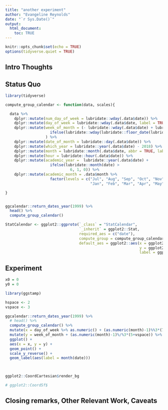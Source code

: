 ```yaml
---
title: "another experiment"
author: "Evangeline Reynolds"
date: "`r Sys.Date()`"
output: 
  html_document:
    toc: TRUE
---
```


```r
knitr::opts_chunk$set(echo = TRUE)
options(tidyverse.quiet = TRUE)
```




## Intro Thoughts


## Status Quo

```r
library(tidyverse)

compute_group_calendar <- function(data, scales){

  data %>%
    dplyr::mutate(num_day_of_week = lubridate::wday(.data$date)) %>%
    dplyr::mutate(day_of_week = lubridate::wday(.data$date, label = TRUE, abbr = TRUE)) %>%
    dplyr::mutate(week_of_month = (- lubridate::wday(.data$date) + lubridate::day(.data$date)) %/% 7 + 1 +
                    ifelse(lubridate::wday(lubridate::floor_date(lubridate::as_date(.data$date), "month")) == 1, -1, 0)
                  ) %>%
    dplyr::mutate(date_of_month = lubridate::day(.data$date)) %>%
    dplyr::mutate(which_year = lubridate::year(.data$date) - 2018) %>%
    dplyr::mutate(month = lubridate::month(.data$date, abbr = TRUE, label = TRUE)) %>%
    dplyr::mutate(hour = lubridate::hour(.data$date)) %>%
    dplyr::mutate(academic_year =  lubridate::year(.data$date) +
                    ifelse(lubridate::month(date) >
                             6, 1, 0)) %>%
    dplyr::mutate(academic_month = .data$month %>%
                    factor(levels = c("Jul", "Aug", "Sep", "Oct", "Nov", "Dec",
                                      "Jan", "Feb", "Mar", "Apr", "May", "Jun")))

}


ggcalendar::return_dates_year(1999) %>%
  head() %>%
  compute_group_calendar() 

StatCalendar <- ggplot2::ggproto(`_class` = "StatCalendar",
                                 `_inherit` = ggplot2::Stat,
                                 required_aes = c("date"),
                                 compute_group = compute_group_calendar,
                                 default_aes = ggplot2::aes(x = ggplot2::after_stat(day_of_week %>% as.numeric()),
                                                            y = ggplot2::after_stat(week_of_month),
                                                            label = ggplot2::after_stat(date_of_month)))
```

## Experiment

```r
x0 = 0
y0 = 0

library(ggstamp)

hspace <- 2
vspace <- 3

ggcalendar::return_dates_year(1999) %>%
  # head() %>%
  compute_group_calendar() %>% 
  mutate(x = day_of_week %>% as.numeric() + (as.numeric(month)-1)%%3*(7+hspace)) %>% 
  mutate(y = week_of_month + (as.numeric(month)-1)%/%3*(5+vspace)) %>% 
  ggplot() + 
  aes(x = x, y = y) + 
  geom_point() +
  scale_y_reverse() +
  geom_label(aes(label = month(date)))
  


ggplot2::CoordCartesian$render_bg

# ggplot2::CoordSf$

```



## Closing remarks, Other Relevant Work, Caveats
